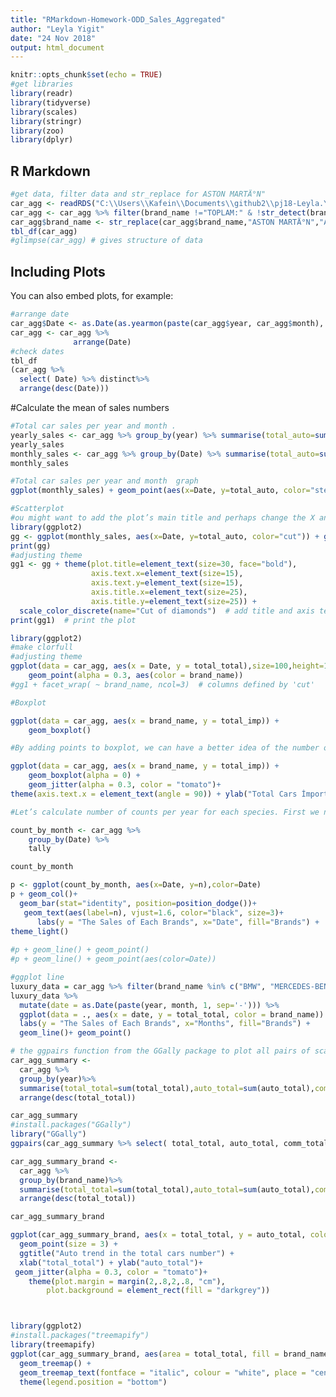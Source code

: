 ```yaml
---
title: "RMarkdown-Homework-ODD_Sales_Aggregated"
author: "Leyla Yigit"
date: "24 Nov 2018"
output: html_document
---
```


```r
knitr::opts_chunk$set(echo = TRUE)
#get libraries
library(readr)
library(tidyverse)
library(scales)
library(stringr)
library(zoo)
library(dplyr)
```

## R Markdown

```r
#get data, filter data and str_replace for ASTON MARTÄ°N"
car_agg <- readRDS("C:\\Users\\Kafein\\Documents\\github2\\pj18-Leyla.Yigit\\AssignmentWeek3\\car_data_aggregate.rds")
car_agg <- car_agg %>% filter(brand_name !="TOPLAM:" & !str_detect(brand_name,"ODD"))
car_agg$brand_name <- str_replace(car_agg$brand_name,"ASTON MARTÄ°N","ASTON MARTIN")
tbl_df(car_agg)
#glimpse(car_agg) # gives structure of data

```

## Including Plots

You can also embed plots, for example:

```r
#arrange date
car_agg$Date <- as.Date(as.yearmon(paste(car_agg$year, car_agg$month), "%Y %m"), frac = 1)
car_agg <- car_agg %>% 
              arrange(Date)
#check dates
tbl_df
(car_agg %>% 
  select( Date) %>% distinct%>% 
  arrange(desc(Date)))

```

#Calculate the mean of sales numbers 
```r
#Total car sales per year and month .
yearly_sales <- car_agg %>% group_by(year) %>% summarise(total_auto=sum(auto_total))%>% arrange(year)%>%slice(1:12)
yearly_sales
monthly_sales <- car_agg %>% group_by(Date) %>% summarise(total_auto=sum(auto_total))%>% arrange(Date)%>%slice(1:12)
monthly_sales

```








```r
#Total car sales per year and month  graph
ggplot(monthly_sales) + geom_point(aes(x=Date, y=total_auto, color="steelblue")) + geom_smooth(aes(x=Date, y=total_auto, color="steelblue")) # Same as above but specifying the aesthetics inside the geoms.
```

```r
#Scatterplot
#ou might want to add the plot’s main title and perhaps change the X and Y axis titles. This can be accomplished using the labs layer, meant for specifying the labels. However, manipulating the size, color of the labels is the job of the ‘Theme’.
library(ggplot2)
gg <- ggplot(monthly_sales, aes(x=Date, y=total_auto, color="cut")) + geom_point() + labs(title="Scatterplot", x="Date", y="amount")  # add axis lables and plot title.
print(gg)
#adjusting theme
gg1 <- gg + theme(plot.title=element_text(size=30, face="bold"), 
                  axis.text.x=element_text(size=15), 
                  axis.text.y=element_text(size=15),
                  axis.title.x=element_text(size=25),
                  axis.title.y=element_text(size=25)) + 
  scale_color_discrete(name="Cut of diamonds")  # add title and axis text, change legend title.
print(gg1)  # print the plot
```





```r
library(ggplot2)
#make clorfull 
#adjusting theme
ggplot(data = car_agg, aes(x = Date, y = total_total),size=100,height=10,width=20) +
    geom_point(alpha = 0.3, aes(color = brand_name))
#gg1 + facet_wrap( ~ brand_name, ncol=3)  # columns defined by 'cut'

```

```r
#Boxplot

ggplot(data = car_agg, aes(x = brand_name, y = total_imp)) +
    geom_boxplot()

#By adding points to boxplot, we can have a better idea of the number of measurements and of their distribution:

ggplot(data = car_agg, aes(x = brand_name, y = total_imp)) +
    geom_boxplot(alpha = 0) +
    geom_jitter(alpha = 0.3, color = "tomato")+
theme(axis.text.x = element_text(angle = 90)) + ylab("Total Cars İmported")

```


```r
#Let’s calculate number of counts per year for each species. First we need to group the data and count records within each group:

count_by_month <- car_agg %>%
    group_by(Date) %>%
    tally

count_by_month

p <- ggplot(count_by_month, aes(x=Date, y=n),color=Date)
p + geom_col()+
  geom_bar(stat="identity", position=position_dodge())+
   geom_text(aes(label=n), vjust=1.6, color="black", size=3)+
      labs(y = "The Sales of Each Brands", x="Date", fill="Brands") +
theme_light()
 
#p + geom_line() + geom_point()
#p + geom_line() + geom_point(aes(color=Date))


```

```r
#ggplot line
luxury_data = car_agg %>% filter(brand_name %in% c("BMW", "MERCEDES-BENZ", "AUDI"))
luxury_data %>% 
  mutate(date = as.Date(paste(year, month, 1, sep='-'))) %>% 
  ggplot(data = ., aes(x = date, y = total_total, color = brand_name)) + 
  labs(y = "The Sales of Each Brands", x="Months", fill="Brands") + 
  geom_line()+ geom_point()

```
```r
# the ggpairs function from the GGally package to plot all pairs of scatterplots for several variables
car_agg_summary <-
  car_agg %>%
  group_by(year)%>%
  summarise(total_total=sum(total_total),auto_total=sum(auto_total),comm_total=sum(comm_total))%>%
  arrange(desc(total_total))

car_agg_summary
#install.packages("GGally")
library("GGally")
ggpairs(car_agg_summary %>% select( total_total, auto_total, comm_total))
```

```r

car_agg_summary_brand <-
  car_agg %>%
  group_by(brand_name)%>%
  summarise(total_total=sum(total_total),auto_total=sum(auto_total),comm_total=sum(comm_total))%>%
  arrange(desc(total_total))

car_agg_summary_brand

ggplot(car_agg_summary_brand, aes(x = total_total, y = auto_total, color = auto_total)) + 
  geom_point(size = 3) + 
  ggtitle("Auto trend in the total cars number") + 
  xlab("total_total") + ylab("auto_total")+
 geom_jitter(alpha = 0.3, color = "tomato")+
    theme(plot.margin = margin(2,.8,2,.8, "cm"),
        plot.background = element_rect(fill = "darkgrey"))




```
```r
library(ggplot2)
#install.packages("treemapify")
library(treemapify)   
ggplot(car_agg_summary_brand, aes(area = total_total, fill = brand_name, label = brand_name)) +
  geom_treemap() +
  geom_treemap_text(fontface = "italic", colour = "white", place = "centre", grow = TRUE)+
  theme(legend.position = "bottom") 
```